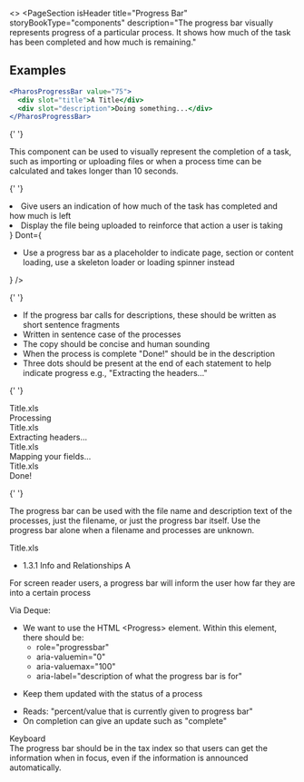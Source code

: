 
<>
  <PageSection
    isHeader
    title="Progress Bar"
    storyBookType="components"
    description="The progress bar visually represents progress of a particular process. It shows how much of the
      task has been completed and how much is remaining."
  ></PageSection>

## Examples

```jsx live
<PharosProgressBar value="75">
  <div slot="title">A Title</div>
  <div slot="description">Doing something...</div>
</PharosProgressBar>
```

{' '}

<PageSection topMargin title="Usage">
  <p>
    This component can be used to visually represent the completion of a task, such as importing or
    uploading files or when a process time can be calculated and takes longer than 10 seconds.
  </p>
</PageSection>

{' '}

<PageSection title="Best practices">
  <BestPractices
    Do={
      <ul>
        <li>Give users an indication of how much of the task has completed and how much is left</li>
        <li>Display the file being uploaded to reinforce that action a user is taking</li>
      </ul>
    }
    Dont={
      <ul>
        <li>
          Use a progress bar as a placeholder to indicate page, section or content loading, use a
          skeleton loader or loading spinner instead
        </li>
      </ul>
    }
  />
</PageSection>

{' '}

<PageSection title="Content guidelines">
  <PageSection subSectionLevel={1} title="Progress descriptions">
    <ul>
      <li>
        If the progress bar calls for descriptions, these should be written as short sentence
        fragments
      </li>
      <li>Written in sentence case of the processes</li>
      <li>The copy should be concise and human sounding </li>
      <li>When the process is complete "Done!" should be in the description</li>
      <li>
        Three dots should be present at the end of each statement to help indicate progress e.g.,
        "Extracting the headers…"
      </li>
    </ul>
  </PageSection>
</PageSection>

{' '}

<PageSection title="States">
  <PharosProgressBar value="25">
    <div slot="title">Title.xls</div>
    <div slot="description">Processing</div>
  </PharosProgressBar>
  <PharosProgressBar value="50">
    <div slot="title">Title.xls</div>
    <div slot="description">Extracting headers...</div>
  </PharosProgressBar>
  <PharosProgressBar value="75">
    <div slot="title">Title.xls</div>
    <div slot="description">Mapping your fields...</div>
  </PharosProgressBar>
  <PharosProgressBar value="100">
    <div slot="title">Title.xls</div>
    <div slot="description">Done!</div>
  </PharosProgressBar>
</PageSection>

{' '}

<PageSection title="Variants">
  <p>
    The progress bar can be used with the file name and description text of the processes, just the
    filename, or just the progress bar itself. Use the progress bar alone when a filename and
    processes are unknown.
  </p>
  <PageSection subSectionLevel={1} title="File Name only">
    <PharosProgressBar value="100">
      <div slot="title">Title.xls</div>
    </PharosProgressBar>
  </PageSection>
  <PageSection subSectionLevel={1} title="No Title">
    <PharosProgressBar value="100"></PharosProgressBar>
  </PageSection>
</PageSection>

  <PageSection title="Accessibility">
    <PageSection subSectionLevel={1} title="Relevant WCAG guidelines">
      <ul>
        <li>
          <PharosLink href="https://www.w3.org/WAI/WCAG21/Understanding/info-and-relationships.html">
            1.3.1 Info and Relationships A
          </PharosLink>
        </li>
      </ul>
    </PageSection>
    <PageSection subSectionLevel={1} title="Importance">
      <p>
        For screen reader users, a progress bar will inform the user how far they are into a certain
        process
      </p>
    </PageSection>
    <PageSection subSectionLevel={1} title="Code expectations">
      Via
      <PharosLink href="https://dequeuniversity.com/library/aria/progress-bar-bounded">Deque</PharosLink>:
      <ul>
        <li>
          We want to use the HTML &lt;Progress&gt; element. Within this element, there should be:
          <ul>
            <li>role="progressbar"</li>
            <li>aria-valuemin="0"</li>
            <li>aria-valuemax="100"</li>
            <li>aria-label="description of what the progress bar is for"</li>
          </ul>
        </li>
      </ul>
    </PageSection>
    <PageSection subSectionLevel={1} title="Expected actions">
      <PageSection subSectionLevel={2} title="Screen reader">
        <ul>
          <li>Keep them updated with the status of a process</li>
        </ul>
      </PageSection>
      <PageSection subSectionLevel={2} title="Screenreader specifics">
        <ul>
          <li>Reads: "percent/value that is currently given to progress bar"</li>
          <li>On completion can give an update such as "complete"</li>
        </ul>
        <div style={{ fontWeight: 'bold' }}>Keyboard</div>
        <div>
          The progress bar should be in the tax index so that users can get the information when in
          focus, even if the information is announced automatically.
        </div>
      </PageSection>
    </PageSection>
  </PageSection>
</>
